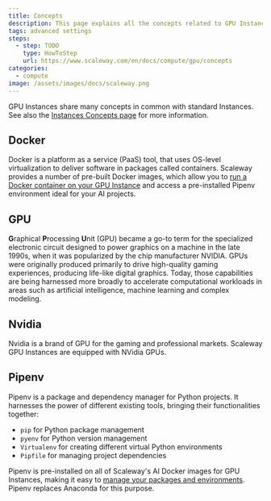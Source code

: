 ```yaml
---
title: Concepts
description: This page explains all the concepts related to GPU Instances
tags: advanced settings
steps:
  - step: TODO
    type: HowToStep
    url: https://www.scaleway.com/en/docs/compute/gpu/concepts
categories:
  - compute
image: /assets/images/docs/scaleway.png
---
```


<Message type="note">

  GPU Instances share many concepts in common with standard Instances. See also the [Instances Concepts page](/compute/instances/concepts/) for more information.

</Message>

<Concept opened>

## Docker

Docker is a platform as a service (PaaS) tool, that uses OS-level virtualization to deliver software in packages called containers. Scaleway provides a number of pre-built Docker images, which allow you to [run a Docker container on your GPU Instance](/compute/gpu/how-to/use-gpu-with-docker/) and access a pre-installed Pipenv environment ideal for your AI projects.

</Concept>


<Concept opened>

## GPU 

**G**raphical **P**rocessing **U**nit (GPU) became a go-to term for the specialized electronic circuit designed to power graphics on a machine in the late 1990s, when it was popularized by the chip manufacturer NVIDIA. GPUs were originally produced primarily to drive high-quality gaming experiences, producing life-like digital graphics. Today, those capabilities are being harnessed more broadly to accelerate computational workloads in areas such as artificial intelligence, machine learning and complex modeling.

</Concept>


<Concept opened>

## Nvidia

Nvidia is a brand of GPU for the gaming and professional markets. Scaleway GPU Instances are equipped with NVidia GPUs.

</Concept>


<Concept opened>

## Pipenv

Pipenv is a package and dependency manager for Python projects. It harnesses the power of different existing tools, bringing their functionalities together:

 - `pip` for Python package management
 - `pyenv` for Python version management
 - `Virtualenv` for creating different virtual Python environments
 - `Pipfile` for managing project dependencies

Pipenv is pre-installed on all of Scaleway's AI Docker images for GPU Instances, making it easy to [manage your packages and environments](/compute/gpu/how-to/use-pipenv/). Pipenv replaces Anaconda for this purpose.

</Concept>